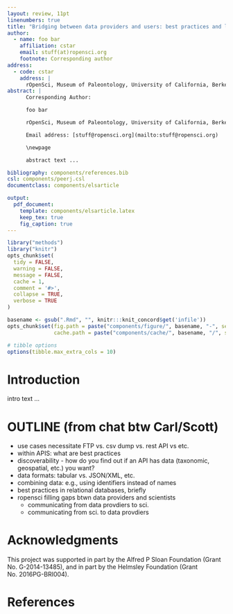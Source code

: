 ```yaml
---
layout: review, 11pt
linenumbers: true
title: "Bridging between data providers and users: best practices and lessons learned"
author:
  - name: foo bar
    affiliation: cstar
    email: stuff(at)ropensci.org
    footnote: Corresponding author
address:
  - code: cstar
    address: |
      rOpenSci, Museum of Paleontology, University of California, Berkeley, CA, USA
abstract: |
      Corresponding Author:

      foo bar

      rOpenSci, Museum of Paleontology, University of California, Berkeley, CA, USA

      Email address: [stuff@ropensci.org](mailto:stuff@ropensci.org)

      \newpage

      abstract text ...

bibliography: components/references.bib
csl: components/peerj.csl
documentclass: components/elsarticle

output:
  pdf_document:
    template: components/elsarticle.latex
    keep_tex: true
    fig_caption: true
---
```



```r
library("methods")
library("knitr")
opts_chunk$set(
  tidy = FALSE,
  warning = FALSE,
  message = FALSE,
  cache = 1,
  comment = '#>',
  collapse = TRUE,
  verbose = TRUE
)

basename <- gsub(".Rmd", "", knitr:::knit_concord$get('infile'))
opts_chunk$set(fig.path = paste("components/figure/", basename, "-", sep=""),
               cache.path = paste("components/cache/", basename, "/", sep=""))

# tibble options
options(tibble.max_extra_cols = 10)
```

\newpage

# Introduction

intro text ...

# OUTLINE (from chat btw Carl/Scott)

* use cases necessitate FTP vs. csv dump vs. rest API vs etc.
* within APIS: what are best practices
* discoverability - how do you find out if an API has data (taxonomic, geospatial, etc.) you want?
* data formats: tabular vs. JSON/XML, etc.
* combining data: e.g., using identifiers instead of names
* best practices in relational databases, briefly
* ropensci filling gaps btwn data providers and scientists
  * communicating from data provdiers to sci.
  * communicating from sci. to data provdiers


# Acknowledgments

This project was supported in part by the Alfred P Sloan Foundation
(Grant No. G-2014-13485), and in part by the Helmsley Foundation
(Grant No. 2016PG-BRI004).

# References
